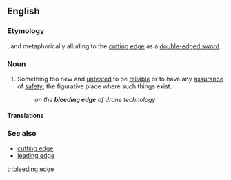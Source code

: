==English==
{{wikipedia}}

===Etymology===
{{blend|bleed|leading edge|lang=en}}, and metaphorically alluding to the [[cutting edge]] as a [[double-edged sword]].

===Noun===
{{en-noun|head=[[bleeding]] [[edge]]}}

# {{context|idiomatic|technology|lang=en}} Something too new and [[untested]] to be [[reliable]] or to have any [[assurance]] of [[safety]]; the figurative place where such things exist.
#: ''on the '''bleeding edge''' of drone technology''

====Translations====
{{trans-top|too new and untested}}
{{trans-mid}}
{{trans-bottom}}

===See also===
* [[cutting edge]]
* [[leading edge]]

[[tr:bleeding edge]]
